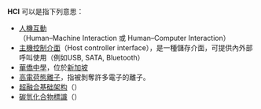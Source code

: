 '''HCI''' 可以是指下列意思：

* [[人機互動|人機互動]]（Human–Machine Interaction 或 Human–Computer Interaction）
* [[主機控制介面|主機控制介面]]（Host controller interface），是一種儲存介面，可提供內外部呼叫使用（例如USB, SATA, Bluetooth）
* [[華僑中學|華僑中學]]，位於[[新加坡|新加坡]]
* [[高電荷態離子|高電荷態離子]]，指被剝奪許多電子的離子。
* [[超融合基础架构|超融合基础架构]]（{{lang|en|Hyper-converged infrastructure}}）
* [[碳氫化合物標識|碳氫化合物標識]]（{{lang|en|Hydrocarbon indicator}}）

{{disambig|cat=三字拉丁字母縮寫消歧義}}